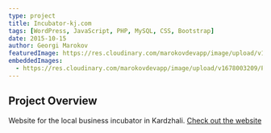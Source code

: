 ---
type: project
title: Incubator-kj.com
tags: [WordPress, JavaScript, PHP, MySQL, CSS, Bootstrap]
date: 2015-10-15
author: Georgi Marokov
featuredImage: https://res.cloudinary.com/marokovdevapp/image/upload/v1678003206/Projects/incubator-kj.com/incubator-kj-logo_sociqo.jpg
embeddedImages:
  - https://res.cloudinary.com/marokovdevapp/image/upload/v1678003209/Projects/incubator-kj.com/screencapture-dev-incubator-bg-1512904468759_fti2qp.jpg
---

## Project Overview

Website for the local business incubator in Kardzhali. [Check out the website](https://incubator-bg.com)

<GatsbyImage alt="The black page in app screenshot" image={props.embedded.image1} /> 